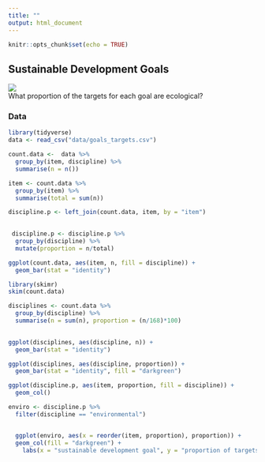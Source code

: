 ```yaml
---
title: ""
output: html_document
---
```


```r
knitr::opts_chunk$set(echo = TRUE)
```

## Sustainable Development Goals  


![](./SDGS.png)  
What proportion of the targets for each goal are ecological?

### Data

```r
library(tidyverse)
data <- read_csv("data/goals_targets.csv")

count.data <-  data %>%
  group_by(item, discipline) %>%
  summarise(n = n())

item <- count.data %>%
  group_by(item) %>%
  summarise(total = sum(n))

discipline.p <- left_join(count.data, item, by = "item")

                          
 discipline.p <- discipline.p %>%
  group_by(discipline) %>%
  mutate(proportion = n/total)

ggplot(count.data, aes(item, n, fill = discipline)) +
  geom_bar(stat = "identity")

library(skimr)
skim(count.data)

disciplines <- count.data %>%
  group_by(discipline) %>%
  summarise(n = sum(n), proportion = (n/168)*100)
  

ggplot(disciplines, aes(discipline, n)) +
  geom_bar(stat = "identity")

ggplot(disciplines, aes(discipline, proportion)) +
  geom_bar(stat = "identity", fill = "darkgreen")

ggplot(discipline.p, aes(item, proportion, fill = discipline)) +
  geom_col()

enviro <- discipline.p %>%
  filter(discipline == "environmental")


  ggplot(enviro, aes(x = reorder(item, proportion), proportion)) + 
  geom_col(fill = "darkgreen") +
    labs(x = "sustainable development goal", y = "proportion of targets")
```
